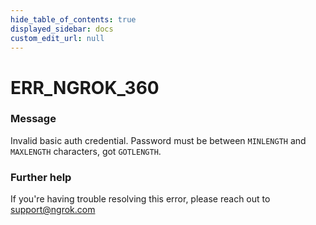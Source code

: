 ```yaml
---
hide_table_of_contents: true
displayed_sidebar: docs
custom_edit_url: null
---
```



# ERR_NGROK_360

### Message

Invalid basic auth credential. Password must be between `MINLENGTH` and `MAXLENGTH` characters, got `GOTLENGTH`.

### Further help

If you're having trouble resolving this error, please reach out to [support@ngrok.com](mailto:support@ngrok.com?subject=Help%20with%20ERR_NGROK_360)

<ErrorDetails error="err_ngrok_360" />
